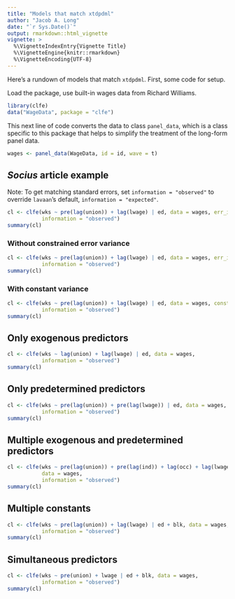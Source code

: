 ```yaml
---
title: "Models that match xtdpdml"
author: "Jacob A. Long"
date: "`r Sys.Date()`"
output: rmarkdown::html_vignette
vignette: >
  %\VignetteIndexEntry{Vignette Title}
  %\VignetteEngine{knitr::rmarkdown}
  %\VignetteEncoding{UTF-8}
---
```


Here's a rundown of models that match `xtdpdml`. First, some code for setup.

Load the package, use built-in wages data from Richard Williams.

```r
library(clfe)
data("WageData", package = "clfe")
```

This next line of code converts the data to class `panel_data`, which is a class
specific to this package that helps to simplify the treatment of the long-form
panel data.

```r
wages <- panel_data(WageData, id = id, wave = t)
```


## *Socius* article example

Note: To get matching standard errors, set `information = "observed"` to 
override `lavaan`'s default, `information = "expected"`.

```r
cl <- clfe(wks ~ pre(lag(union)) + lag(lwage) | ed, data = wages, err_inv = T,
           information = "observed")
summary(cl)
```

### Without constrained error variance

```r
cl <- clfe(wks ~ pre(lag(union)) + lag(lwage) | ed, data = wages, err_inv = F,
           information = "observed")
summary(cl)
```

### With constant variance

```r
cl <- clfe(wks ~ pre(lag(union)) + lag(lwage) | ed, data = wages, const_inv = T,
           information = "observed")
summary(cl)
```

## Only exogenous predictors

```r
cl <- clfe(wks ~ lag(union) + lag(lwage) | ed, data = wages,
           information = "observed")
summary(cl)
```

## Only predetermined predictors

```r
cl <- clfe(wks ~ pre(lag(union)) + pre(lag(lwage)) | ed, data = wages,
           information = "observed")
summary(cl)
```

## Multiple exogenous and predetermined predictors

```r
cl <- clfe(wks ~ pre(lag(union)) + pre(lag(ind)) + lag(occ) + lag(lwage) | ed,
           data = wages,
           information = "observed")
summary(cl)
```

## Multiple constants

```r
cl <- clfe(wks ~ pre(lag(union)) + lag(lwage) | ed + blk, data = wages, 
           information = "observed")
summary(cl)
```

## Simultaneous predictors

```r
cl <- clfe(wks ~ pre(union) + lwage | ed + blk, data = wages,
           information = "observed")
summary(cl)
```
